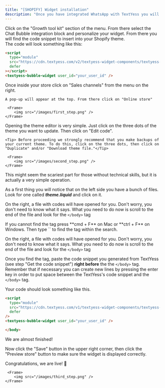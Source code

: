 ```yaml
---
title: "[SHOPIFY] Widget installation"
description: "Once you have integrated WhatsApp with TextYess you will need to allow your customers to interact with your AI Shopping-Assistant. For this we provide a widget to install on your store."
---
```


<Steps>
  <Step title="Customize your widget appearance">
    Click on the "Growth tool kit" section of the menu. From there select the Chat Bubble integration block and personalize your widget.
  </Step>
  <Step title="Get the code snippet">
    From there you will find the code snippet to insert into your Shopify theme. <br /> 
    The code will look something like this:

```html
<script
  type="module"
  src="https://cdn.textyess.com/v2/textyess-widget-components/textyess-widget-components.esm.js"
  defer
></script>
<textyess-bubble-widget user_id="your_user_id" />
```

  </Step>
  <Step title="Go to the Online store section">
    Once inside your store click on "Sales channels" from the menu on the right. <br/>

    A pop-up will appear at the top. From there click on "Online store"

     <Frame>
        <img src="/images/first_step.png" />
    </Frame>

  </Step>
  <Step title="Open the Theme editor">
   Opening the theme editor is very simple. Just click on the three dots of the theme you want to update. Then click on "Edit code". <br/>
  
    <Tip> Before proceeding we strongly recommend that you make backups of your current theme. To do this, click on the three dots, then click on "Duplicate" and/or "Download theme file."</Tip>

     <Frame>
        <img src="/images/second_step.png" />
    </Frame>

  </Step>
  <Step title="Edit the theme.liquid file">
   This might seem the scariest part for those without technical skills, but it is actually a very simple operation. <br />

As a first thing you will notice that on the left side you have a bunch of files. Look for one called **_theme.liquid_** and click on it. <br />

On the right, a file with codes will have opened for you. Don't worry, you don't need to know what it says. What you need to do now is scroll to the end of the file and look for the `</body>` tag <br />

<Tip>
 If you cannot find the tag press **cmd + F** on Mac or **ctrl + F** on Windows. Then type `</body>` to find the tag within the search.
</Tip>

On the right, a file with codes will have opened for you. Don't worry, you don't need to know what it says. What you need to do now is scroll to the end of the file and look for the `</body>` tag <br />

Once you find the tag, paste the code snippet you generated from TextYess (see step "Get the code snippet") **right before** the the `</body>` tag. Remember that if necessary you can create new lines by pressing the enter key in order to put space between the TextYess's code snippet and the `</body>` tag. <br />

Your code should look something like this. <br />

```html
<script
  type="module"
  src="https://cdn.textyess.com/v1/textyess-widget-components/textyess-widget-components.esm.js"
  defer
/>
<textyess-bubble-widget user_id="your_user_id" />

</body>
```

We are almost finished! <br />

Now click the "Save" button in the upper right corner, then click the "Preview store" button to make sure the widget is displayed correctly. <br />

<Check>Congratulations, we are live! 🥳</Check>

     <Frame>
        <img src="/images/third_step.png" />
    </Frame>

  </Step>
</Steps>
